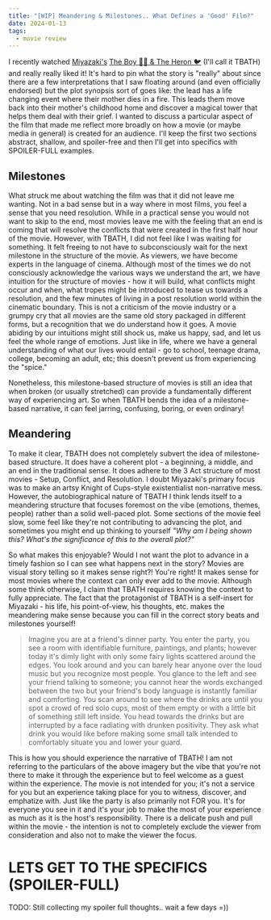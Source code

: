 ```yaml
---
title: "[WIP] Meandering & Milestones.. What Defines a 'Good' Film?"
date: 2024-01-13
tags:
  - movie review
---
```


I recently watched [Miyazaki's](https://en.wikipedia.org/wiki/Hayao_Miyazaki) [The Boy 🙇🏻 & The Heron 🐦](https://www.imdb.com/title/tt6587046/) (I'll call it TBATH) and <span class="animate-bounce inline-flex bold">really</span> <span class="animate-[bounce_1s_infinite_100ms] inline-flex bold">really</span> liked it!  It's hard to pin what the story is "really" about since there are a few interpretations that I saw floating around (and even officially endorsed) but the plot synopsis sort of goes like: the lead has a life changing event where their mother dies in a fire. This leads them move back into their mother's childhood home and discover a magical tower that helps them deal with their grief. I wanted to discuss a particular aspect of the film that made me reflect more broadly on how a movie (or maybe media in general) is created for an audience. I'll keep the first two sections abstract, shallow, and spoiler-free and then I'll get into specifics with SPOILER-FULL examples.

## Milestones

What struck me about watching the film was that it did not leave me wanting. Not in a bad sense but in a way where in most films, you feel a sense that you need resolution. While in a practical sense you would not want to skip to the end, most movies leave me with the feeling that an end is coming that will resolve the conflicts that were created in the first half hour of the movie. However, with TBATH, I did not feel like I was waiting for something. It felt freeing to not have to subconsciously wait for the next milestone in the structure of the movie. As viewers, we have become experts in the language of cinema. Although most of the times we do not consciously acknowledge the various ways we understand the art, we have intuition for the structure of movies - how it will build, what conflicts might occur and when, what tropes might be introduced to tease us towards a resolution, and the few minutes of living in a post resolution world within the cinematic boundary. This is not a criticism of the movie industry or a grumpy cry that all movies are the same old story packaged in different forms, but a recognition that we do understand how it goes. A movie abiding by our intuitions might still shock us, make us happy, sad, and let us feel the whole range of emotions. Just like in life, where we have a general understanding of what our lives would entail - go to school, teenage drama, college, becoming an adult, etc; this doesn't prevent us from experiencing the "spice."

Nonetheless, this milestone-based structure of movies is still an idea that when broken (or usually stretched) can provide a fundamentally different way of experiencing art. So when TBATH bends the idea of a milestone-based narrative, it can feel jarring, confusing, boring, or even ordinary!

## Meandering

To make it clear, TBATH does not completely subvert the idea of milestone-based structure. It does have a coherent plot - a beginning, a middle, and an end in the traditional sense. It does adhere to the 3 Act structure of most movies - Setup, Conflict, and Resolution. I doubt Miyazaki's primary focus was to make an artsy Knight of Cups-style existentialist non-narrative mess. However, the autobiographical nature of TBATH I think lends itself to a meandering structure that focuses foremost on the vibe (emotions, themes, people) rather than a solid well-paced plot. Some sections of the movie feel slow, some feel like they're not contributing to advancing the plot, and sometimes you might end up thinking to yourself *"Why am I being shown this? What's the significance of this to the overall plot?"* 

So what makes this enjoyable? Would I not want the plot to advance in a timely fashion so I can see what happens next in the story? Movies are visual story telling so it makes sense right?! You're right! It makes sense for most movies where the context can only ever add to the movie. Although some think otherwise, I claim that TBATH requires knowing the context to fully appreciate. The fact that the protagonist of TBATH is a self-insert for Miyazaki - his life, his point-of-view, his thoughts, etc. makes the meandering make sense because you can fill in the correct story beats and milestones yourself! 

> Imagine you are at a friend's dinner party. You enter the party, you see a room with identifiable furniture, paintings, and plants; however today it's dimly light with only some fairy lights scattered around the edges. You look around and you can barely hear anyone over the loud music but you recognize most people. You glance to the left and see your friend talking to someone; you cannot hear the words exchanged between the two but your friend's body language is instantly familiar and comforting. You scan around to see where the drinks are until you spot a crowd of red solo cups, most of them empty or with a little bit of something still left inside. You head towards the drinks but are interrupted by a face radiating with drunken positivity. They ask what drink you would like before making some small talk intended to comfortably situate you and lower your guard.

This is how you should experience the narrative of TBATH! I am not referring to the particulars of the above imagery but the vibe that you're not there to make it through the experience but to feel welcome as a guest within the experience. The movie is not intended for you; it's not a service for you but an experience taking place for you to witness, discover, and emphatize with. Just like the party is also primarily not FOR you. It's for everyone you see in it and it's your job to make the most of your experience as much as it is the host's responsibility. There is a delicate push and pull within the movie - the intention is not to completely exclude the viewer from consideration and also not to make the viewer the focus.

# LETS GET TO THE SPECIFICS (SPOILER-FULL)

TODO: Still collecting my spoiler full thoughts.. wait a few days =)) 
